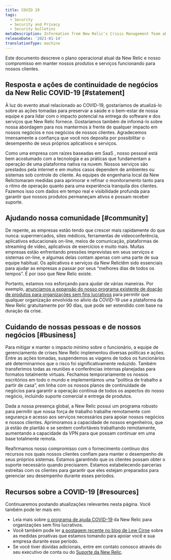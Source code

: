 ```yaml
---
title: COVID 19
tags:
  - Security
  - Security and Privacy
  - Security bulletins
metaDescription: Information from New Relic's Crisis Management Team about COVID-19 (also known as novel coronavirus).
releaseDate: '2021-01-14'
translationType: machine
---
```


Este documento descreve o plano operacional atual da New Relic e nosso compromisso em manter nossos produtos e serviços funcionando para nossos clientes.

## Resposta e ações de continuidade de negócios da New Relic COVID-19 [#statement]

À luz do evento atual relacionado ao COVID-19, gostaríamos de atualizá-lo sobre as ações tomadas para preservar a saúde e o bem-estar de nossa equipe e para lidar com o impacto potencial na entrega do software e dos serviços que New Relic fornece. Gostaríamos também de informá-lo sobre nossa abordagem para nos mantermos à frente de qualquer impacto em nossos negócios e nos negócios de nossos clientes. Agradecemos imensamente a confiança que você nos deposita por possibilitar o desempenho de seus próprios aplicativos e serviços.

Como uma empresa com raízes baseadas em SaaS , nosso pessoal está bem acostumado com a tecnologia e as práticas que fundamentam a operação de uma plataforma nativa na nuvem. Nossos serviços são prestados pela internet e em muitos casos dependem de ambientes ou sistemas sob controle do cliente. As equipes de engenharia local da New Relictomaram medidas para aprimorar e refinar o monitoramento tanto para o ritmo de operação quanto para uma experiência tranquila dos clientes. Fazemos isso com dados em tempo real e visibilidade profunda para garantir que nossos produtos permaneçam ativos e possam receber suporte.

## Ajudando nossa comunidade [#community]

De repente, as empresas estão tendo que crescer mais rapidamente do que nunca: supermercados, sites médicos, ferramentas de videoconferência, aplicativos educacionais on-line, meios de comunicação, plataformas de streaming de vídeo, aplicativos de exercícios e muito mais. Muitas empresas estão enfrentando pressões imprevistas em seus serviços e sistemas on-line, e algumas delas contam apenas com uma parte de sua equipe habitual. Os aplicativos e serviços da New Relictêm sido essenciais para ajudar as empresas a passar por seus “melhores dias de todos os tempos”. É por isso que New Relic existe.

Portanto, estamos nos esforçando para ajudar de várias maneiras. Por exemplo, [anunciamos a expansão do nosso programa existente de doação de produtos para organizações sem fins lucrativos](https://blog.newrelic.com/product-news/new-relic-covid-19-relief-program/) para permitir que qualquer organização envolvida no alívio da COVID-19 use a plataforma da New Relic gratuitamente por 90 dias, que pode ser estendido com base na duração da crise.

## Cuidando de nossas pessoas e de nossos negócios [#business]

Para mitigar e manter o impacto mínimo sobre o funcionário, a equipe de gerenciamento de crises New Relic implementou diversas políticas e ações. Entre as ações tomadas, suspendemos as viagens de todos os funcionários até determinarmos que o risco foi significativamente reduzido. Também transferimos todas as reuniões e conferências internas planejadas para formatos totalmente virtuais. Fechamos temporariamente os nossos escritórios em todo o mundo e implementámos uma “política de trabalho a partir de casa”, em linha com os nossos planos de continuidade de negócios para garantir a operação contínua de todos os aspectos do nosso negócio, incluindo suporte comercial e entrega de produtos.

Dada a nossa presença global, a New Relic possui um programa robusto para permitir que nossa força de trabalho trabalhe remotamente com segurança e acesso aos serviços necessários para apoiar nossos negócios e nossos clientes. Aprimoramos a capacidade de nossos engenheiros, que já estão de plantão e se sentem confortáveis trabalhando remotamente, aumentando a capacidade da VPN para que possam continuar em uma base totalmente remota.

Reafirmamos nosso compromisso com o fornecimento contínuo dos recursos nos quais nossos clientes confiam para manter o desempenho de seus próprios sistemas. Estamos garantindo que os clientes possam obter o suporte necessário quando precisarem. Estamos estabelecendo parcerias estreitas com os clientes para garantir que eles estejam preparados para gerenciar seu desempenho durante esses períodos.

## Recursos sobre a COVID-19 [#resources]

Continuaremos postando atualizações relevantes nesta página. Você também pode ler mais em:

* Leia mais sobre [o programa de ajuda COVID-19](https://blog.newrelic.com/product-news/new-relic-covid-19-relief-program/) da New Relic para organizações sem fins lucrativos.
* Você também pode ler [a postagem recente no blog de Lew Cirne](https://blog.newrelic.com/product-news/message-to-new-relic-customers-covid-19-support/) sobre as medidas proativas que estamos tomando para apoiar você e sua empresa durante esse período.
* Se você tiver dúvidas adicionais, entre em contato conosco através do seu executivo de conta ou do [Suporte da New Relic](https://support.newrelic.com).
